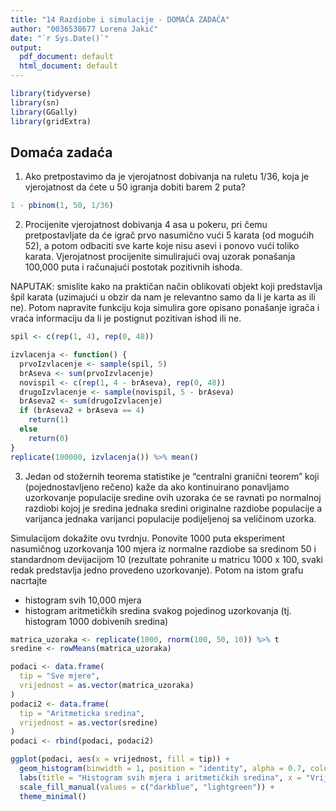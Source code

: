 ```yaml
---
title: "14 Razdiobe i simulacije - DOMAĆA ZADAĆA"
author: "0036538677 Lorena Jakić"
date: "`r Sys.Date()`"
output:
  pdf_document: default
  html_document: default
---
```



```r
library(tidyverse)
library(sn)
library(GGally)
library(gridExtra)
```

## Domaća zadaća


1. Ako pretpostavimo da je vjerojatnost dobivanja na ruletu 1/36, koja je vjerojatnost da ćete u 50 igranja dobiti barem 2 puta?
```r
1 - pbinom(1, 50, 1/36)
```


2. Procijenite vjerojatnost dobivanja 4 asa u pokeru, pri čemu pretpostavljate da će igrač prvo nasumično vući 5 karata (od mogućih 52), a potom odbaciti sve karte koje nisu asevi i ponovo vući toliko karata. Vjerojatnost procijenite simulirajući ovaj uzorak ponašanja 100,000 puta i računajući postotak pozitivnih ishoda. 

NAPUTAK: smislite kako na praktičan način oblikovati objekt koji predstavlja špil karata (uzimajući u obzir da nam je relevantno samo da li je karta as ili ne). Potom napravite funkciju koja simulira gore opisano ponašanje igrača i vraća informaciju da li je postignut pozitivan ishod ili ne.
```r
spil <- c(rep(1, 4), rep(0, 48))

izvlacenja <- function() {
  prvoIzvlacenje <- sample(spil, 5)
  brAseva <- sum(prvoIzvlacenje)
  novispil <- c(rep(1, 4 - brAseva), rep(0, 48))
  drugoIzvlacenje <- sample(novispil, 5 - brAseva)
  brAseva2 <- sum(drugoIzvlacenje)
  if (brAseva2 + brAseva == 4)
    return(1)
  else
    return(0)
}
replicate(100000, izvlacenja()) %>% mean()

```

3. Jedan od stožernih teorema statistike je "centralni granični teorem" koji (pojednostavljeno rečeno) kaže da ako kontinuirano ponavljamo uzorkovanje populacije sredine ovih uzoraka će se ravnati po normalnoj razdiobi kojoj je sredina jednaka sredini originalne razdiobe populacije a varijanca jednaka varijanci populacije podijeljenoj sa veličinom uzorka.

Simulacijom dokažite ovu tvrdnju. Ponovite 1000 puta eksperiment nasumičnog uzorkovanja 100 mjera iz normalne razdiobe sa sredinom 50 i standardnom devijacijom 10 (rezultate pohranite u matricu 1000 x 100, svaki redak predstavlja jedno provedeno uzorkovanje). Potom na istom grafu nacrtajte 

 - histogram svih 10,000 mjera
 - histogram aritmetičkih sredina svakog pojedinog uzorkovanja (tj. histogram 1000 dobivenih sredina)
 
```r
matrica_uzoraka <- replicate(1000, rnorm(100, 50, 10)) %>% t
sredine <- rowMeans(matrica_uzoraka)

podaci <- data.frame(
  tip = "Sve mjere",
  vrijednost = as.vector(matrica_uzoraka)
)
podaci2 <- data.frame(
  tip = "Aritmeticka sredina",
  vrijednost = as.vector(sredine)
)
podaci <- rbind(podaci, podaci2)

ggplot(podaci, aes(x = vrijednost, fill = tip)) +
  geom_histogram(binwidth = 1, position = "identity", alpha = 0.7, color = "black") +
  labs(title = "Histogram svih mjera i aritmetičkih sredina", x = "Vrijednosti", y = "Broj promatranja") +
  scale_fill_manual(values = c("darkblue", "lightgreen")) +
  theme_minimal()
```

